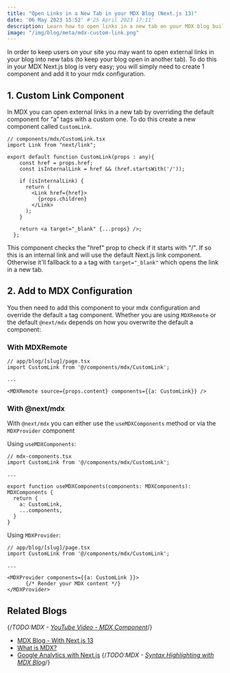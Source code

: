 ```yaml
---
title: "Open Links in a New Tab in your MDX Blog (Next.js 13)"
date: '06 May 2023 15:52' #'25 April 2023 17:11'
description: Learn how to open links in a new tab on your MDX blog built with Next.js. Override the default "a" tag component with a custom one using MDX, and easily configure links to open in a new tab with this step-by-step guide.
image: "/img/blog/meta/mdx-custom-link.png"
---
```


In order to keep users on your site you may want to open external links in your blog into new tabs (to keep your blog open in another tab). To do this in your MDX Next.js blog is very easy; you will simply need to create 1 component and add it to your mdx configuration.

## 1. Custom Link Component

In MDX you can open external links in a new tab by overriding the default component for “a” tags with a custom one. To do this create a new component called `CustomLink`.

```tsx
// components/mdx/CustomLink.tsx
import Link from "next/link";

export default function CustomLink(props : any){
    const href = props.href;
    const isInternalLink = href && (href.startsWith('/'));

    if (isInternalLink) {
      return (
        <Link href={href}>
          {props.children}
        </Link>
      );
    }

    return <a target="_blank" {...props} />;
  };
```

This component checks the "href" prop to check if it starts with "/". If so this is an internal link and will use the default Next.js link component. Otherwise it'll fallback to a `a` tag with `target="_blank"` which opens the link in a new tab.

## 2. Add to MDX Configuration

You then need to add this component to your mdx configuration and override the default `a` tag component. Whether you are using `MDXRemote` or the default `@next/mdx` depends on how you overwrite the default a component: 

### With MDXRemote

```tsx
// app/blog/[slug]/page.tsx
import CustomLink from '@/components/mdx/CustomLink';

...

<MDXRemote source={props.content} components={{a: CustomLink}} />
```

### With @next/mdx
With `@next/mdx` you can either use the `useMDXComponents` method or via the `MDXProvider` component 


Using `useMDXComponents`:
```tsx
// mdx-components.tsx
import CustomLink from '@/components/mdx/CustomLink';

...

export function useMDXComponents(components: MDXComponents): MDXComponents {
  return {
    a: CustomLink,
    ...components,
  }
}
```

Using `MDXProvider`:
```tsx
// app/blog/[slug]/page.tsx
import CustomLink from '@/components/mdx/CustomLink';

...

<MDXProvider components={{a: CustomLink }}>
      {/* Render your MDX content */}
</MDXProvider>
```

 ## Related Blogs
{/*TODO:MDX - [YouTube Video -  MDX Component](/blog/mdx-youtube-embed)*/}
 - [MDX Blog - With Next.js 13](/blog/nextjs-mdx-blog)
 - [What is MDX?](/blog/what-is-mdx)
 - [Google Analytics with Next.js](/blog/setup-google-analytics-with-gdpr-compliant-cookie-consent-in-nextjs13)
 {/*TODO:MDX - [Syntax Highlighting with MDX Blog](/blog/mdx-syntax-highlighting)*/}